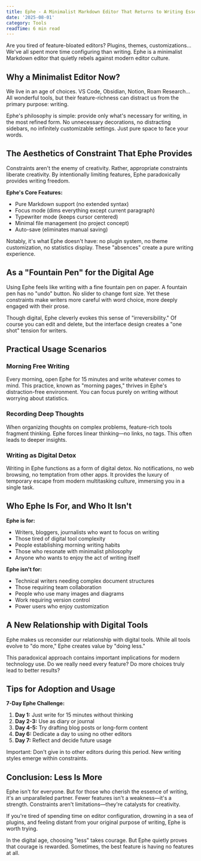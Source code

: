 ```yaml
---
title: Ephe - A Minimalist Markdown Editor That Returns to Writing Essentials
date: '2025-08-01'
category: Tools
readTime: 6 min read
---
```


Are you tired of feature-bloated editors? Plugins, themes, customizations... We've all spent more time configuring than writing. Ephe is a minimalist Markdown editor that quietly rebels against modern editor culture.

## Why a Minimalist Editor Now?

We live in an age of choices. VS Code, Obsidian, Notion, Roam Research... All wonderful tools, but their feature-richness can distract us from the primary purpose: writing.

Ephe's philosophy is simple: provide only what's necessary for writing, in the most refined form. No unnecessary decorations, no distracting sidebars, no infinitely customizable settings. Just pure space to face your words.

## The Aesthetics of Constraint That Ephe Provides

Constraints aren't the enemy of creativity. Rather, appropriate constraints liberate creativity. By intentionally limiting features, Ephe paradoxically provides writing freedom.

**Ephe's Core Features:**

- Pure Markdown support (no extended syntax)
- Focus mode (dims everything except current paragraph)
- Typewriter mode (keeps cursor centered)
- Minimal file management (no project concept)
- Auto-save (eliminates manual saving)

Notably, it's what Ephe doesn't have: no plugin system, no theme customization, no statistics display. These "absences" create a pure writing experience.

## As a "Fountain Pen" for the Digital Age

Using Ephe feels like writing with a fine fountain pen on paper. A fountain pen has no "undo" button. No slider to change font size. Yet these constraints make writers more careful with word choice, more deeply engaged with their prose.

Though digital, Ephe cleverly evokes this sense of "irreversibility." Of course you can edit and delete, but the interface design creates a "one shot" tension for writers.

## Practical Usage Scenarios

### Morning Free Writing

Every morning, open Ephe for 15 minutes and write whatever comes to mind. This practice, known as "morning pages," thrives in Ephe's distraction-free environment. You can focus purely on writing without worrying about statistics.

### Recording Deep Thoughts

When organizing thoughts on complex problems, feature-rich tools fragment thinking. Ephe forces linear thinking—no links, no tags. This often leads to deeper insights.

### Writing as Digital Detox

Writing in Ephe functions as a form of digital detox. No notifications, no web browsing, no temptation from other apps. It provides the luxury of temporary escape from modern multitasking culture, immersing you in a single task.

## Who Ephe Is For, and Who It Isn't

**Ephe is for:**

- Writers, bloggers, journalists who want to focus on writing
- Those tired of digital tool complexity
- People establishing morning writing habits
- Those who resonate with minimalist philosophy
- Anyone who wants to enjoy the act of writing itself

**Ephe isn't for:**

- Technical writers needing complex document structures
- Those requiring team collaboration
- People who use many images and diagrams
- Work requiring version control
- Power users who enjoy customization

## A New Relationship with Digital Tools

Ephe makes us reconsider our relationship with digital tools. While all tools evolve to "do more," Ephe creates value by "doing less."

This paradoxical approach contains important implications for modern technology use. Do we really need every feature? Do more choices truly lead to better results?

## Tips for Adoption and Usage

**7-Day Ephe Challenge:**

1. **Day 1:** Just write for 15 minutes without thinking
2. **Day 2-3:** Use as diary or journal
3. **Day 4-5:** Try drafting blog posts or long-form content
4. **Day 6:** Dedicate a day to using no other editors
5. **Day 7:** Reflect and decide future usage

Important: Don't give in to other editors during this period. New writing styles emerge within constraints.

## Conclusion: Less Is More

Ephe isn't for everyone. But for those who cherish the essence of writing, it's an unparalleled partner. Fewer features isn't a weakness—it's a strength. Constraints aren't limitations—they're catalysts for creativity.

If you're tired of spending time on editor configuration, drowning in a sea of plugins, and feeling distant from your original purpose of writing, Ephe is worth trying.

In the digital age, choosing "less" takes courage. But Ephe quietly proves that courage is rewarded. Sometimes, the best feature is having no features at all.